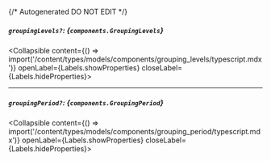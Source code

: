 {/* Autogenerated DO NOT EDIT  */}

##### `groupingLevels?`: *{`components.GroupingLevels`}*
<Collapsible content={() => import('/content/types/models/components/grouping_levels/typescript.mdx')} openLabel={Labels.showProperties} closeLabel={Labels.hideProperties}>
</Collapsible>

---
##### `groupingPeriod?`: *{`components.GroupingPeriod`}*
<Collapsible content={() => import('/content/types/models/components/grouping_period/typescript.mdx')} openLabel={Labels.showProperties} closeLabel={Labels.hideProperties}>
</Collapsible>


